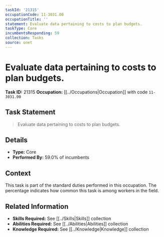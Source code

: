```yaml
---
taskId: '21315'
occupationCode: 11-3031.00
occupationTitle: ''
statement: Evaluate data pertaining to costs to plan budgets.
taskType: Core
incumbentsResponding: 59
collection: Tasks
source: onet
---
```

# Evaluate data pertaining to costs to plan budgets.

**Task ID:** 21315
**Occupation:** [[../Occupations|Occupation]] with code `11-3031.00`

## Task Statement

> Evaluate data pertaining to costs to plan budgets.

## Details

- **Type:** Core
- **Performed By:** 59.0% of incumbents

## Context

This task is part of the standard duties performed in this occupation. The percentage indicates how common this task is among workers in the field.

## Related Information

- **Skills Required:** See [[../Skills|Skills]] collection
- **Abilities Required:** See [[../Abilities|Abilities]] collection
- **Knowledge Required:** See [[../Knowledge|Knowledge]] collection
